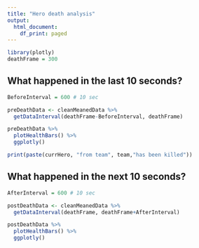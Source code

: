 ```yaml
---
title: "Hero death analysis"
output:
  html_document:
    df_print: paged
---
```


```r
library(plotly)
deathFrame = 300
```


## What happened in the last 10 seconds?
```r

BeforeInterval = 600 # 10 sec

preDeathData <- cleanMeanedData %>%
  getDataInterval(deathFrame-BeforeInterval, deathFrame)

preDeathData %>%
  plotHealthBars() %>%
  ggplotly()  

```


```r
print(paste(currHero, "from team", team,"has been killed"))
```

## What happened in the next 10 seconds?

```r
AfterInterval = 600 # 10 sec

postDeathData <- cleanMeanedData %>%
  getDataInterval(deathFrame, deathFrame+AfterInterval)

postDeathData %>%
  plotHealthBars() %>%
  ggplotly()  


```